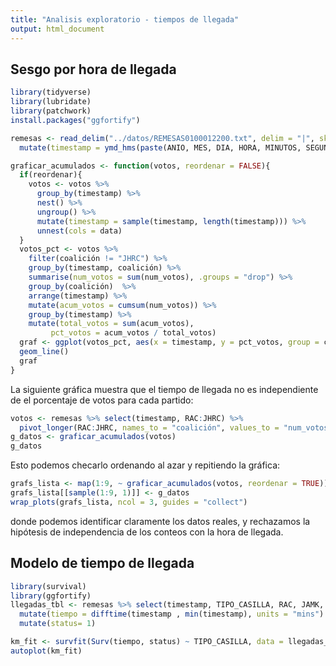 ```yaml
---
title: "Analisis exploratorio - tiempos de llegada"
output: html_document
---
```


## Sesgo por hora de llegada

```r
library(tidyverse)
library(lubridate)
library(patchwork)
install.packages("ggfortify")
```

```r
remesas <- read_delim("../datos/REMESAS0100012200.txt", delim = "|", skip = 1) %>%
  mutate(timestamp = ymd_hms(paste(ANIO, MES, DIA, HORA, MINUTOS, SEGUNDOS, sep = "-")))
```


```r
graficar_acumulados <- function(votos, reordenar = FALSE){
  if(reordenar){
    votos <- votos %>% 
      group_by(timestamp) %>% 
      nest() %>% 
      ungroup() %>% 
      mutate(timestamp = sample(timestamp, length(timestamp))) %>% 
      unnest(cols = data)
  }
  votos_pct <- votos %>% 
    filter(coalición != "JHRC") %>% 
    group_by(timestamp, coalición) %>% 
    summarise(num_votos = sum(num_votos), .groups = "drop") %>% 
    group_by(coalición)  %>%
    arrange(timestamp) %>% 
    mutate(acum_votos = cumsum(num_votos)) %>% 
    group_by(timestamp) %>% 
    mutate(total_votos = sum(acum_votos),
         pct_votos = acum_votos / total_votos) 
  graf <- ggplot(votos_pct, aes(x = timestamp, y = pct_votos, group = coalición, colour = coalición)) +
  geom_line()
  graf
}
```


La siguiente gráfica muestra que el tiempo de llegada no es independiente
de el porcentaje de votos para cada partido:


```r
votos <- remesas %>% select(timestamp, RAC:JHRC) %>% 
  pivot_longer(RAC:JHRC, names_to = "coalición", values_to = "num_votos")
g_datos <- graficar_acumulados(votos)
g_datos
```
Esto podemos checarlo ordenando al azar y repitiendo la gráfica:

```r
grafs_lista <- map(1:9, ~ graficar_acumulados(votos, reordenar = TRUE)) 
grafs_lista[[sample(1:9, 1)]] <- g_datos
wrap_plots(grafs_lista, ncol = 3, guides = "collect")
```
donde podemos identificar claramente los datos reales, y rechazamos la hipótesis 
de independencia de los conteos con la hora de llegada.

## Modelo de tiempo de llegada


```r
library(survival)
library(ggfortify)
llegadas_tbl <- remesas %>% select(timestamp, TIPO_CASILLA, RAC, JAMK, AMLO) %>% 
  mutate(tiempo = difftime(timestamp , min(timestamp), units = "mins") %>% as.numeric) %>% 
  mutate(status= 1)
```

```r
km_fit <- survfit(Surv(tiempo, status) ~ TIPO_CASILLA, data = llegadas_tbl %>% filter(TIPO_CASILLA %in% c("B", "C")))
autoplot(km_fit)
```

